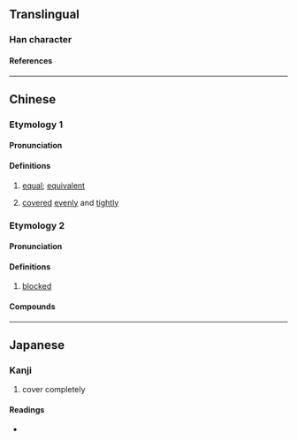 {{character info/new}}
==Translingual==

===Han character===
{{Han char|rn=13|rad=冂|as=09|sn=11|four=|canj=TLBO|ids=⿱廿⿻巾𠓜}}

====References====
{{Han ref|kx=0129.320|hdz=10101.030|uh=34BC}}

----

==Chinese==

===Etymology 1===
{{zh-forms|alt=䓣}}

====Pronunciation====
{{zh-pron
|m=mán
|c=mun4
|mc=y
|oc=
|ma=
|cat=a
}}

====Definitions====
{{zh-hanzi}}

# {{zh-hg}} [[equal]]; [[equivalent]]
# {{zh-hg}} [[cover]]ed [[even]]ly and [[tight]]ly

===Etymology 2===
{{zh-forms|alt=盲,盟,萌}}

====Pronunciation====
{{zh-pron
|c=mang4
|cat=a
}}

====Definitions====
{{zh-hanzi}}

# {{lb|zh|Cantonese}} [[blocked]]

====Compounds====
{{zh-der|㒼鼻|㒼塞}}

----

==Japanese==

===Kanji===
{{ja-kanji|grade=|rs=心11}}

# cover completely

====Readings====
* {{ja-readings|on=[[ばん]] (ban), [[まん]] (man)}}